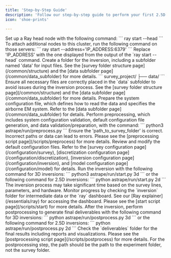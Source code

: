```yaml
---
title: 'Step-by-Step Guide'
description: 'Follow our step-by-step guide to perform your first 2.5D inversion with Astrape.'
icon: 'shoe-prints'

---
```


<Steps>
  <Step title="Start Ray">
    Set up a Ray head node with the following command: 
    ```
    ray start --head
    ```
    To attach additional nodes to this cluster, run the following command on those servers:
    ```
    ray start --address='IP_ADDRESS:6379'
    ```
    <Warning>Replace 'IP_ADDRESS' with the one displayed from the output of the `ray start --head` command.</Warning>
  </Step>

  <Step title="Set Up Folder Structure">
    Create a folder for the inversion, including a subfolder named 'data' for input files. See the [survey folder structure page](/common/structure) and the [data subfolder page](/common/data_subfolder) for more details.
    ```
    survey_project/
    ├── data/
    ```
    <Tip>Ensure all necessary files are correctly placed in the `data` subfolder to avoid issues during the inversion process. See the [survey folder structure page](/common/structure) and the [data subfolder page](/common/data_subfolder) for more details. </Tip>
  </Step>

  <Step title="Prepare System Configuration File">
    Prepare the system configuration file, which defines how to read the data and specifies the airborne EM system. Refer to the [data subfolder page](/common/data_subfolder) for details.
  </Step>

  <Step title="Preprocessing">
    Perform preprocessing, which includes system configuration validation, default configuration file generation, and data validation/preparation, with the command:
    ```
    python3 astrape/run/preprocess.py <survey_dir>
    ```
    <Warning>Ensure the 'path_to_survey_folder' is correct. Incorrect paths or data can lead to errors.</Warning>
    Please see the [preprocessing script page](/scripts/preprocess) for more details.
  </Step>

  <Step title="Modify Configuration Files">
    Review and modify the default configuration files. Refer to the [survey configuration page](/configuration/survey), [discretization configuration page](/configuration/discretization), [inversion configuration page](/configuration/inversion), and [model configuration page](/configuration/model) for details.
  </Step>

  <Step title="Run Inversion">
    Run the inversion with the following command for 3D inversions:
    ```
    python3 astrape/run/start.py <survey_dir> 3d
    ```
    or the following command for 2.5D inversions:
    ``` 
    python astrape/run/start.py <survey_dir> 2d
    ```
    <Warning>The inversion process may take significant time based on the survey lines, parameters, and hardware. </Warning>
    Monitor progress by checking the `inversion` folder for intermediate data or the `ray` dashboard. See our [Ray explainer](/essentials/ray) for accessing the dashboard.
    Please see the [start script page](/scripts/start) for more details.
  </Step>

  <Step title="Postprocessing">
    After the inversion, perform postprocessing to generate final deliverables with the following command for 3D inversions:
    ```
    python astrape/run/postprocess.py <exp_path> 3d
    ```
    or the following command for 2.5D inversions:
    ```
    python astrape/run/postprocess.py <exp_path> 2d
    ```
    Check the `deliverables` folder for the final results including reports and visualizations. Please see the [postprocessing script page](/scripts/postprocess) for more details.
    <Warning> For the postprocessing step, the path should be the path to the experiment folder, not the survey folder.</Warning> 
  </Step>
</Steps>
